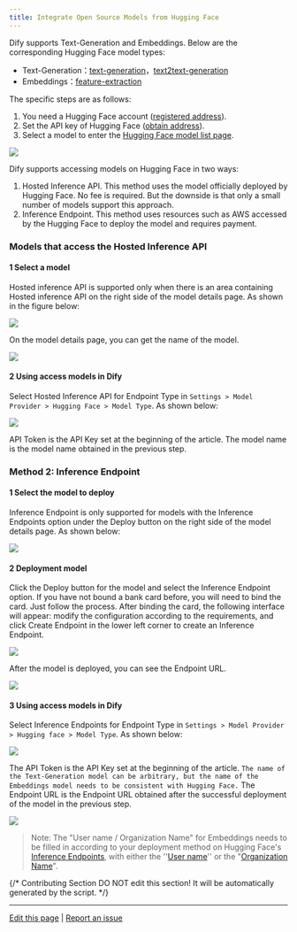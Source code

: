 ```yaml
---
title: Integrate Open Source Models from Hugging Face
---
```



Dify supports Text-Generation and Embeddings. Below are the corresponding Hugging Face model types:

* Text-Generation：[text-generation](https://huggingface.co/models?pipeline\_tag=text-generation\&sort=trending)，[text2text-generation](https://huggingface.co/models?pipeline\_tag=text2text-generation\&sort=trending)
* Embeddings：[feature-extraction](https://huggingface.co/models?pipeline\_tag=feature-extraction\&sort=trending)

The specific steps are as follows:

1. You need a Hugging Face account ([registered address](https://huggingface.co/join)).
2. Set the API key of Hugging Face ([obtain address](https://huggingface.co/settings/tokens)).
3. Select a model to enter the [Hugging Face model list page](https://huggingface.co/models?pipeline\_tag=text-generation\&sort=trending).

![](https://assets-docs.dify.ai/dify-enterprise-mintlify/en/development/models-integration/af8a771b1e71152837e0f25b87a4471e.png)

Dify supports accessing models on Hugging Face in two ways:

1. Hosted Inference API. This method uses the model officially deployed by Hugging Face. No fee is required. But the downside is that only a small number of models support this approach.
2. Inference Endpoint. This method uses resources such as AWS accessed by the Hugging Face to deploy the model and requires payment.

### Models that access the Hosted Inference API

#### 1 Select a model

Hosted inference API is supported only when there is an area containing Hosted inference API on the right side of the model details page. As shown in the figure below:

![](https://assets-docs.dify.ai/dify-enterprise-mintlify/en/development/models-integration/dc5a5584cef16fe76595058d37043546.png)

On the model details page, you can get the name of the model.

![](https://assets-docs.dify.ai/dify-enterprise-mintlify/en/development/models-integration/248a80fb0dac520e690cb122dbe91324.png)

#### 2 Using access models in Dify

Select Hosted Inference API for Endpoint Type in `Settings > Model Provider > Hugging Face > Model Type`. As shown below:

![](https://assets-docs.dify.ai/dify-enterprise-mintlify/en/development/models-integration/425f762f4b4b88d7ff69f5e3e898e6d0.png)

API Token is the API Key set at the beginning of the article. The model name is the model name obtained in the previous step.

### Method 2: Inference Endpoint

#### 1 Select the model to deploy

Inference Endpoint is only supported for models with the Inference Endpoints option under the Deploy button on the right side of the model details page. As shown below:

![](https://assets-docs.dify.ai/dify-enterprise-mintlify/en/development/models-integration/0821340197577ff126440b2558446890.png)

#### 2 Deployment model

Click the Deploy button for the model and select the Inference Endpoint option. If you have not bound a bank card before, you will need to bind the card. Just follow the process. After binding the card, the following interface will appear: modify the configuration according to the requirements, and click Create Endpoint in the lower left corner to create an Inference Endpoint.

![](https://assets-docs.dify.ai/dify-enterprise-mintlify/en/development/models-integration/f7582adc0937dc4f038e462b578d9c17.png)

After the model is deployed, you can see the Endpoint URL.

![](https://assets-docs.dify.ai/dify-enterprise-mintlify/en/development/models-integration/30c38995813c0d05c35c42dc0f1d467c.png)

#### 3 Using access models in Dify

Select Inference Endpoints for Endpoint Type in `Settings > Model Provider > Hugging face > Model Type`. As shown below:

![](https://assets-docs.dify.ai/dify-enterprise-mintlify/en/development/models-integration/736421b38ac731e58585487ca2040c8b.png)

The API Token is the API Key set at the beginning of the article. `The name of the Text-Generation model can be arbitrary, but the name of the Embeddings model needs to be consistent with Hugging Face.` The Endpoint URL is the Endpoint URL obtained after the successful deployment of the model in the previous step.

![](https://assets-docs.dify.ai/dify-enterprise-mintlify/en/development/models-integration/6a8908cace5b287070577bf555d69b0c.png)

> Note: The "User name / Organization Name" for Embeddings needs to be filled in according to your deployment method on Hugging Face's [Inference Endpoints](https://huggingface.co/docs/inference-endpoints/guides/access), with either the ''[User name](https://huggingface.co/settings/account)'' or the "[Organization Name](https://ui.endpoints.huggingface.co/)".

{/*
Contributing Section
DO NOT edit this section!
It will be automatically generated by the script.
*/}

---

[Edit this page](https://github.com/langgenius/dify-docs/edit/main/en/development/models-integration/hugging-face.mdx) | [Report an issue](https://github.com/langgenius/dify-docs/issues/new?title=Documentation%20Issue%3A%20ng-f&body=%23%23%20Issue%20Description%0A%3C%21--%20Please%20briefly%20describe%20the%20issue%20you%20found%20--%3E%0A%0A%23%23%20Page%20Link%0Ahttps%3A%2F%2Fgithub.com%2Flanggenius%2Fdify-docs%2Fblob%2Fmain%2Fen/development/models-integration%2Fhugging-face.mdx%0A%0A%23%23%20Suggested%20Changes%0A%3C%21--%20If%20you%20have%20specific%20suggestions%20for%20changes%2C%20please%20describe%20them%20here%20--%3E%0A%0A%3C%21--%20Thank%20you%20for%20helping%20improve%20our%20documentation%21%20--%3E)

